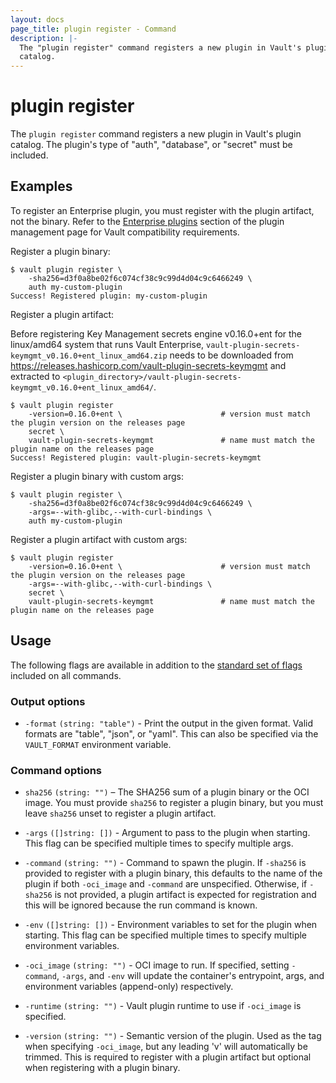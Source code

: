 ```yaml
---
layout: docs
page_title: plugin register - Command
description: |-
  The "plugin register" command registers a new plugin in Vault's plugin
  catalog.
---
```


# plugin register

The `plugin register` command registers a new plugin in Vault's plugin catalog.
The plugin's type of "auth", "database", or "secret" must be included.

## Examples

<Note>

To register an Enterprise plugin, you must register with the plugin artifact, not the binary.
Refer to the [Enterprise plugins](/vault/docs/plugins/plugin-management#enterprise-plugins) section
of the plugin management page for Vault compatibility requirements.

</Note>

Register a plugin binary:

```shell-session
$ vault plugin register \
    -sha256=d3f0a8be02f6c074cf38c9c99d4d04c9c6466249 \
    auth my-custom-plugin
Success! Registered plugin: my-custom-plugin
```

Register a plugin artifact:

Before registering Key Management secrets engine v0.16.0+ent for the linux/amd64 system that runs Vault Enterprise,
`vault-plugin-secrets-keymgmt_v0.16.0+ent_linux_amd64.zip` needs to be downloaded from
https://releases.hashicorp.com/vault-plugin-secrets-keymgmt and extracted to
`<plugin_directory>/vault-plugin-secrets-keymgmt_v0.16.0+ent_linux_amd64/`.

```shell-session
$ vault plugin register
    -version=0.16.0+ent \                      # version must match the plugin version on the releases page
    secret \
    vault-plugin-secrets-keymgmt               # name must match the plugin name on the releases page
Success! Registered plugin: vault-plugin-secrets-keymgmt
```

Register a plugin binary with custom args:

```shell-session
$ vault plugin register \
    -sha256=d3f0a8be02f6c074cf38c9c99d4d04c9c6466249 \
    -args=--with-glibc,--with-curl-bindings \
    auth my-custom-plugin
```

Register a plugin artifact with custom args:

```shell-session
$ vault plugin register
    -version=0.16.0+ent \                      # version must match the plugin version on the releases page
    -args=--with-glibc,--with-curl-bindings \
    secret \
    vault-plugin-secrets-keymgmt               # name must match the plugin name on the releases page
```

## Usage

The following flags are available in addition to the [standard set of
flags](/vault/docs/commands) included on all commands.

### Output options

- `-format` `(string: "table")` - Print the output in the given format. Valid
  formats are "table", "json", or "yaml". This can also be specified via the
  `VAULT_FORMAT` environment variable.

### Command options

- `sha256` `(string: "")` – The SHA256 sum of a plugin binary or the OCI image.
  You must provide `sha256` to register a plugin binary, but you must leave
  `sha256` unset to register a plugin artifact.

- `-args` `([]string: [])` - Argument to pass to the plugin when starting. This
  flag can be specified multiple times to specify multiple args.

- `-command` `(string: "")` - Command to spawn the plugin. If `-sha256` is provided to register
  with a plugin binary, this defaults to the name of the plugin if both `-oci_image` and `-command`
  are unspecified. Otherwise, if `-sha256` is not provided, a plugin artifact is expected for
  registration and this will be ignored because the run command is known.

- `-env` `([]string: [])` - Environment variables to set for the plugin when
  starting. This flag can be specified multiple times to specify multiple
  environment variables.

- `-oci_image` `(string: "")` - OCI image to run. If specified, setting `-command`,
  `-args`, and `-env` will update the container's entrypoint, args, and environment
  variables (append-only) respectively.

- `-runtime` `(string: "")` - Vault plugin runtime to use if `-oci_image` is
  specified.

- `-version` `(string: "")` - Semantic version of the plugin. Used as the tag
  when specifying `-oci_image`, but any leading 'v' will automatically be trimmed.
  This is required to register with a plugin artifact but optional when registering
  with a plugin binary.

